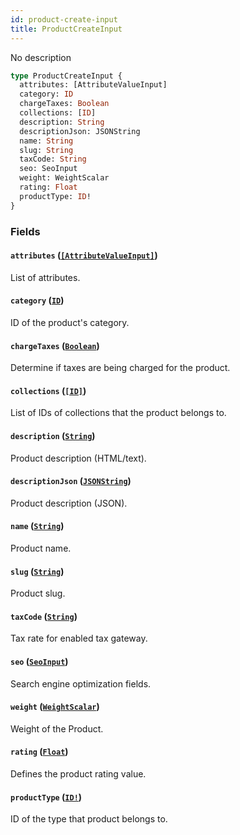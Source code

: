 ```yaml
---
id: product-create-input
title: ProductCreateInput
---
```


No description

```graphql
type ProductCreateInput {
  attributes: [AttributeValueInput]
  category: ID
  chargeTaxes: Boolean
  collections: [ID]
  description: String
  descriptionJson: JSONString
  name: String
  slug: String
  taxCode: String
  seo: SeoInput
  weight: WeightScalar
  rating: Float
  productType: ID!
}
```

### Fields

#### `attributes` ([`[AttributeValueInput]`](/api-reference/inputs/attribute-value-input.mdx))

List of attributes.

#### `category` ([`ID`](/api-reference/scalars/id.mdx))

ID of the product's category.

#### `chargeTaxes` ([`Boolean`](/api-reference/scalars/boolean.mdx))

Determine if taxes are being charged for the product.

#### `collections` ([`[ID]`](/api-reference/scalars/id.mdx))

List of IDs of collections that the product belongs to.

#### `description` ([`String`](/api-reference/scalars/string.mdx))

Product description (HTML/text).

#### `descriptionJson` ([`JSONString`](/api-reference/scalars/json-string.mdx))

Product description (JSON).

#### `name` ([`String`](/api-reference/scalars/string.mdx))

Product name.

#### `slug` ([`String`](/api-reference/scalars/string.mdx))

Product slug.

#### `taxCode` ([`String`](/api-reference/scalars/string.mdx))

Tax rate for enabled tax gateway.

#### `seo` ([`SeoInput`](/api-reference/inputs/seo-input.mdx))

Search engine optimization fields.

#### `weight` ([`WeightScalar`](/api-reference/scalars/weight-scalar.mdx))

Weight of the Product.

#### `rating` ([`Float`](/api-reference/scalars/float.mdx))

Defines the product rating value.

#### `productType` ([`ID!`](/api-reference/scalars/id.mdx))

ID of the type that product belongs to.
